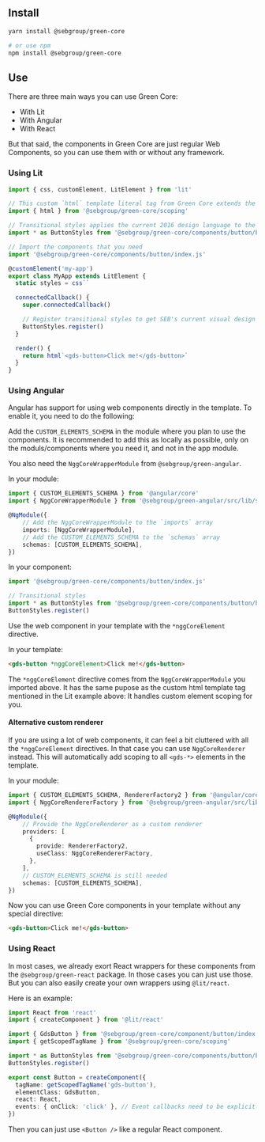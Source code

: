 
<Meta title="Get started" />

## Install

```bash
yarn install @sebgroup/green-core

# or use npm
npm install @sebgroup/green-core
```

## Use

There are three main ways you can use Green Core:

- With Lit
- With Angular
- With React

But that said, the components in Green Core are just regular Web Components, so you can use them with or without any framework.

### Using Lit

```ts
import { css, customElement, LitElement } from 'lit'

// This custom `html` template literal tag from Green Core extends the default `lit-html` tag to handle element version scoping.
import { html } from '@sebgroup/green-core/scoping'

// Transitional styles applies the current 2016 design language to the components
import * as ButtonStyles from '@sebgroup/green-core/components/button/button.trans.styles.js'

// Import the components that you need
import '@sebgroup/green-core/components/button/index.js'

@customElement('my-app')
export class MyApp extends LitElement {
  static styles = css``

  connectedCallback() {
    super.connectedCallback()

    // Register transitional styles to get SEB's current visual design
    ButtonStyles.register()
  }

  render() {
    return html`<gds-button>Click me!</gds-button>`
  }
}
```

### Using Angular

Angular has support for using web components directly in the template. To enable it, you need to do the following:

Add the `CUSTOM_ELEMENTS_SCHEMA` in the module where you plan to use the components. It is recommended to add this as locally as possible, only on the moduls/components where you need it, and not in the app module.

You also need the `NggCoreWrapperModule` from `@sebgroup/green-angular`.

In your module:

```ts
import { CUSTOM_ELEMENTS_SCHEMA } from '@angular/core'
import { NggCoreWrapperModule } from '@sebgroup/green-angular/src/lib/shared'

@NgModule({
    // Add the NggCoreWrapperModule to the `imports` array
    imports: [NggCoreWrapperModule],
    // Add the CUSTOM_ELEMENTS_SCHEMA to the `schemas` array
    schemas: [CUSTOM_ELEMENTS_SCHEMA],
})
```

In your component:

```ts
import '@sebgroup/green-core/components/button/index.js'

// Transitional styles
import * as ButtonStyles from '@sebgroup/green-core/components/button/button.trans.styles.js'
ButtonStyles.register()
```

Use the web component in your template with the `*nggCoreElement` directive.

In your template:

```html
<gds-button *nggCoreElement>Click me!</gds-button>
```

The `*nggCoreElement` directive comes from the `NggCoreWrapperModule` you imported above. It has the same pupose as the custom html template tag mentioned in the Lit example above: It handles custom element scoping for you.

#### Alternative custom renderer

If you are using a lot of web components, it can feel a bit cluttered with all the `*nggCoreElement` directives. In that case you can use `NggCoreRenderer` instead. This will automatically add scoping to all `<gds-*>` elements in the template.

In your module:

```ts
import { CUSTOM_ELEMENTS_SCHEMA, RendererFactory2 } from '@angular/core'
import { NggCoreRendererFactory } from '@sebgroup/green-angular/src/lib/shared'

@NgModule({
    // Provide the NggCoreRenderer as a custom renderer
    providers: [
      {
        provide: RendererFactory2,
        useClass: NggCoreRendererFactory,
      },
    ],
    // CUSTOM_ELEMENTS_SCHEMA is still needed
    schemas: [CUSTOM_ELEMENTS_SCHEMA],
})
```

Now you can use Green Core components in your template without any special directive:

```html
<gds-button>Click me!</gds-button>
```

### Using React

In most cases, we already exort React wrappers for these components from the `@sebgroup/green-react` package. In those cases you can just use those. But you can also easily create your own wrappers using `@lit/react`.

Here is an example:

```ts
import React from 'react'
import { createComponent } from '@lit/react'

import { GdsButton } from '@sebgroup/green-core/component/button/index.js'
import { getScopedTagName } from '@sebgroup/green-core/scoping'

import * as ButtonStyles from '@sebgroup/green-core/components/button/button.trans.styles.js'
ButtonStyles.register()

export const Button = createComponent({
  tagName: getScopedTagName('gds-button'),
  elementClass: GdsButton,
  react: React,
  events: { onClick: 'click' }, // Event callbacks need to be explicitly mapped to DOM events
})
```

Then you can just use `<Button />` like a regular React component.

